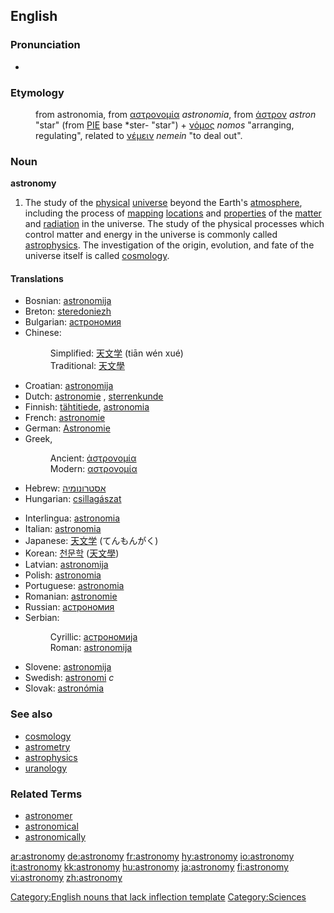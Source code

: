 ==English==
{{wikipedia}}

===Pronunciation===
*{{IPA|/əˈstɹɑnəˌmi/ ([[w:General American|GA]])}}

===Etymology===
:from {{L.}} astronomia, from {{Gr.}} [[αστρονομία]] ''astronomia'', from [[άστρον]] ''astron'' "star" (from [[Proto-Indo-European|PIE]] base *ster- "star") + [[νόμος]] ''nomos'' "arranging, regulating", related to [[νέμειν]] ''nemein'' "to deal out".

===Noun===
'''astronomy'''

# The study of the [[physical]] [[universe]] beyond the Earth's [[atmosphere]], including the process of [[mapping]] [[locations]] and [[properties]] of the [[matter]] and [[radiation]] in the universe.  The study of the physical processes which control matter and energy in the universe is commonly called [[astrophysics]].  The investigation of the origin, evolution, and fate of the universe itself is called [[cosmology]].

====Translations====
{{top}}
*Bosnian: [[astronomija#Bosnian|astronomija]] {{f}}
*Breton: [[steredoniezh]] {{f}}
*Bulgarian: [[астрономия]] {{f}}
*Chinese:
*:Simplified: [[天文学]] (tiān wén xué)
*:Traditional: [[天文學]]
*Croatian: [[astronomija#Croatian|astronomija]] {{f}}
*Dutch: [[astronomie]] {{f}}, [[sterrenkunde]] {{f}}
*Finnish: [[tähtitiede]], [[astronomia]]
*French: [[astronomie]] {{f}}
*German: [[Astronomie]] {{f}}
*Greek,
*:Ancient: [[ἀστρονομία]] {{f}}
*:Modern: [[αστρονομία]] {{f}}
*Hebrew: [[אסטרונומיה]] {{f}}
*Hungarian: [[csillagászat]]
{{mid}}
*Interlingua: [[astronomia]]
*Italian: [[astronomia]] {{f}}
*Japanese: [[天文学]] (てんもんがく)
*Korean: [[천문학]] ([[天文學]])
*Latvian: [[astronomija]]
*Polish: [[astronomia]] {{f}}
*Portuguese: [[astronomia]] {{f}}
*Romanian: [[astronomie]] {{f}}
*Russian: [[астрономия]] {{f}}
*Serbian:
*:Cyrillic: [[астрономија#Serbian|астрономија]] {{f}}
*:Roman: [[astronomija#Serbian|astronomija]] {{f}}
*Slovene: [[astronomija]] {{f}}
*Swedish: [[astronomi]] ''c''
*Slovak: [[astronómia]]
{{bottom}}

===See also===
*[[cosmology]]
*[[astrometry]]
*[[astrophysics]]
*[[uranology]]

===Related Terms===
*[[astronomer]]
*[[astronomical]]
*[[astronomically]]

[[Category:English nouns that lack inflection template]]
[[Category:Sciences]]

[[ar:astronomy]]
[[de:astronomy]]
[[fr:astronomy]]
[[hy:astronomy]]
[[io:astronomy]]
[[it:astronomy]]
[[kk:astronomy]]
[[hu:astronomy]]
[[ja:astronomy]]
[[fi:astronomy]]
[[vi:astronomy]]
[[zh:astronomy]]